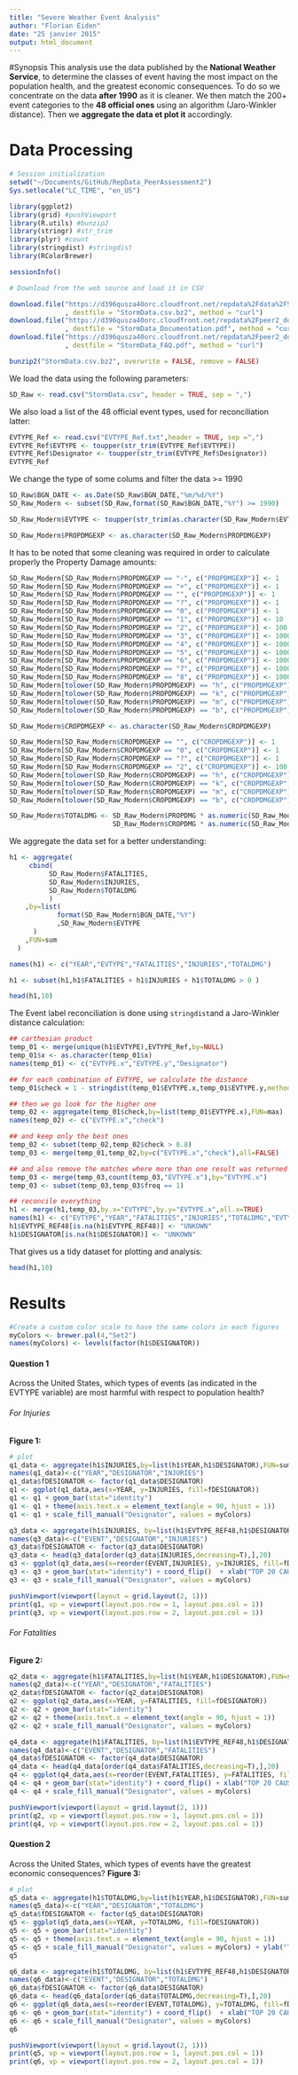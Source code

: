 ```yaml
---
title: "Severe Weather Event Analysis"
author: "Florian Eiden"
date: "25 janvier 2015"
output: html_document
---
```


#Synopsis
This analysis use the data published by the **National Weather Service**, to determine the classes of event having the most impact on the population health, and the greatest economic consequences.
To do so we concentrate on the data **after 1990** as it is cleaner. We then match the 200+ event categories to the **48 official ones** using an algorithm (Jaro-Winkler distance). Then we **aggregate the data et plot it** accordingly.

# Data Processing
```r

# Session initialization
setwd("~/Documents/GitHub/RepData_PeerAssessment2")
Sys.setlocale("LC_TIME", "en_US")

library(ggplot2)
library(grid) #pushViewport
library(R.utils) #bunzip2
library(stringr) #str_trim
library(plyr) #count
library(stringdist) #stringdist
library(RColorBrewer)

sessionInfo()
```
```r
# Download from the web source and load it in CSV

download.file("https://d396qusza40orc.cloudfront.net/repdata%2Fdata%2FStormData.csv.bz2"
              , destfile = "StormData.csv.bz2", method = "curl")
download.file("https://d396qusza40orc.cloudfront.net/repdata%2Fpeer2_doc%2Fpd01016005curr.pdf"
              , destfile = "StormData_Documentation.pdf", method = "curl")
download.file("https://d396qusza40orc.cloudfront.net/repdata%2Fpeer2_doc%2FNCDC%20Storm%20Events-FAQ%20Page.pdf"
              , destfile = "StormData_FAQ.pdf", method = "curl")

bunzip2("StormData.csv.bz2", overwrite = FALSE, remove = FALSE)
```

We load the data using the following parameters:
```r
SD_Raw <- read.csv("StormData.csv", header = TRUE, sep = ",")
```

We also load a list of the 48 official event types, used for reconciliation latter:
```r
EVTYPE_Ref <- read.csv("EVTYPE_Ref.txt",header = TRUE, sep =",")
EVTYPE_Ref$EVTYPE <- toupper(str_trim(EVTYPE_Ref$EVTYPE))
EVTYPE_Ref$Designator <- toupper(str_trim(EVTYPE_Ref$Designator))
EVTYPE_Ref
```
We change the type of some colums and filter the data >= 1990
```r
SD_Raw$BGN_DATE <- as.Date(SD_Raw$BGN_DATE,"%m/%d/%Y")
SD_Raw_Modern <- subset(SD_Raw,format(SD_Raw$BGN_DATE,"%Y") >= 1990)

SD_Raw_Modern$EVTYPE <- toupper(str_trim(as.character(SD_Raw_Modern$EVTYPE)))

SD_Raw_Modern$PROPDMGEXP <- as.character(SD_Raw_Modern$PROPDMGEXP)
```
It has to be noted that some cleaning was required in order to calculate properly the Property Damage amounts:
```r
SD_Raw_Modern[SD_Raw_Modern$PROPDMGEXP == "-", c("PROPDMGEXP")] <- 1
SD_Raw_Modern[SD_Raw_Modern$PROPDMGEXP == "+", c("PROPDMGEXP")] <- 1
SD_Raw_Modern[SD_Raw_Modern$PROPDMGEXP == "", c("PROPDMGEXP")] <- 1
SD_Raw_Modern[SD_Raw_Modern$PROPDMGEXP == "?", c("PROPDMGEXP")] <- 1
SD_Raw_Modern[SD_Raw_Modern$PROPDMGEXP == "0", c("PROPDMGEXP")] <- 1
SD_Raw_Modern[SD_Raw_Modern$PROPDMGEXP == "1", c("PROPDMGEXP")] <- 10
SD_Raw_Modern[SD_Raw_Modern$PROPDMGEXP == "2", c("PROPDMGEXP")] <- 100
SD_Raw_Modern[SD_Raw_Modern$PROPDMGEXP == "3", c("PROPDMGEXP")] <- 1000
SD_Raw_Modern[SD_Raw_Modern$PROPDMGEXP == "4", c("PROPDMGEXP")] <- 1000*10
SD_Raw_Modern[SD_Raw_Modern$PROPDMGEXP == "5", c("PROPDMGEXP")] <- 1000*100
SD_Raw_Modern[SD_Raw_Modern$PROPDMGEXP == "6", c("PROPDMGEXP")] <- 1000*1000
SD_Raw_Modern[SD_Raw_Modern$PROPDMGEXP == "7", c("PROPDMGEXP")] <- 1000*1000*10
SD_Raw_Modern[SD_Raw_Modern$PROPDMGEXP == "8", c("PROPDMGEXP")] <- 1000*1000*100
SD_Raw_Modern[tolower(SD_Raw_Modern$PROPDMGEXP) == "h", c("PROPDMGEXP")] <- 100
SD_Raw_Modern[tolower(SD_Raw_Modern$PROPDMGEXP) == "k", c("PROPDMGEXP")] <- 1000
SD_Raw_Modern[tolower(SD_Raw_Modern$PROPDMGEXP) == "m", c("PROPDMGEXP")] <- 1000*1000
SD_Raw_Modern[tolower(SD_Raw_Modern$PROPDMGEXP) == "b", c("PROPDMGEXP")] <- 1000*1000*1000

SD_Raw_Modern$CROPDMGEXP <- as.character(SD_Raw_Modern$CROPDMGEXP)

SD_Raw_Modern[SD_Raw_Modern$CROPDMGEXP == "", c("CROPDMGEXP")] <- 1
SD_Raw_Modern[SD_Raw_Modern$CROPDMGEXP == "0", c("CROPDMGEXP")] <- 1
SD_Raw_Modern[SD_Raw_Modern$CROPDMGEXP == "?", c("CROPDMGEXP")] <- 1
SD_Raw_Modern[SD_Raw_Modern$CROPDMGEXP == "2", c("CROPDMGEXP")] <- 100
SD_Raw_Modern[tolower(SD_Raw_Modern$CROPDMGEXP) == "h", c("CROPDMGEXP")] <- 100
SD_Raw_Modern[tolower(SD_Raw_Modern$CROPDMGEXP) == "k", c("CROPDMGEXP")] <- 1000
SD_Raw_Modern[tolower(SD_Raw_Modern$CROPDMGEXP) == "m", c("CROPDMGEXP")] <- 1000*1000
SD_Raw_Modern[tolower(SD_Raw_Modern$CROPDMGEXP) == "b", c("CROPDMGEXP")] <- 1000*1000*1000

SD_Raw_Modern$TOTALDMG <- SD_Raw_Modern$PROPDMG * as.numeric(SD_Raw_Modern$PROPDMGEXP) +
                          SD_Raw_Modern$CROPDMG * as.numeric(SD_Raw_Modern$CROPDMGEXP)
```
We aggregate the data set for a better understanding:
```r
h1 <- aggregate(
     cbind(
          SD_Raw_Modern$FATALITIES,
          SD_Raw_Modern$INJURIES,
          SD_Raw_Modern$TOTALDMG
          )
    ,by=list(
            format(SD_Raw_Modern$BGN_DATE,"%Y")
            ,SD_Raw_Modern$EVTYPE
      )
    ,FUN=sum
  )

names(h1) <- c("YEAR","EVTYPE","FATALITIES","INJURIES","TOTALDMG") 

h1 <- subset(h1,h1$FATALITIES + h1$INJURIES + h1$TOTALDMG > 0 )

head(h1,10)
```

The Event label reconciliation is done using ```stringdist```and a Jaro-Winkler distance calculation:
```r
## carthesian product
temp_01 <- merge(unique(h1$EVTYPE),EVTYPE_Ref,by=NULL)
temp_01$x <- as.character(temp_01$x)
names(temp_01) <- c("EVTYPE.x","EVTYPE.y","Designator")

## for each combination of EVTYPE, we calculate the distance
temp_01$check = 1 - stringdist(temp_01$EVTYPE.x,temp_01$EVTYPE.y,method='jw',p=0.1)

## then we go look for the higher one
temp_02 <- aggregate(temp_01$check,by=list(temp_01$EVTYPE.x),FUN=max)
names(temp_02) <- c("EVTYPE.x","check")  

## and keep only the best ones
temp_02 <- subset(temp_02,temp_02$check > 0.8)
temp_03 <- merge(temp_01,temp_02,by=c("EVTYPE.x","check"),all=FALSE) 

## and also remove the matches where more than one result was returned
temp_03 <- merge(temp_03,count(temp_03,"EVTYPE.x"),by="EVTYPE.x")
temp_03 <- subset(temp_03,temp_03$freq == 1)

## reconcile everything
h1 <- merge(h1,temp_03,by.x="EVTYPE",by.y="EVTYPE.x",all.x=TRUE)
names(h1) <- c("EVTYPE","YEAR","FATALITIES","INJURIES","TOTALDMG","EVTYPE_CONFIDENCE","EVTYPE_REF48","DESIGNATOR","EVTYPE_FREQUENCY")
h1$EVTYPE_REF48[is.na(h1$EVTYPE_REF48)] <- "UNKOWN"
h1$DESIGNATOR[is.na(h1$DESIGNATOR)] <- "UNKOWN"
```
That gives us a tidy dataset for plotting and analysis:
```r
head(h1,10)
```

# Results
```r
#Create a custom color scale to have the same colors in each figures
myColors <- brewer.pal(4,"Set2")
names(myColors) <- levels(factor(h1$DESIGNATOR))
```
#### Question 1
Across the United States, which types of events (as indicated in the EVTYPE variable) are most harmful with respect to population health?

###### For Injuries
**Figure 1:**
```r
# plot
q1_data <- aggregate(h1$INJURIES,by=list(h1$YEAR,h1$DESIGNATOR),FUN=sum)
names(q1_data)<-c("YEAR","DESIGNATOR","INJURIES")
q1_data$fDESIGNATOR <- factor(q1_data$DESIGNATOR)
q1 <- ggplot(q1_data,aes(x=YEAR, y=INJURIES, fill=fDESIGNATOR))
q1 <- q1 + geom_bar(stat="identity")
q1 <- q1 + theme(axis.text.x = element_text(angle = 90, hjust = 1)) 
q1 <- q1 + scale_fill_manual("Designator", values = myColors)

q3_data <- aggregate(h1$INJURIES, by=list(h1$EVTYPE_REF48,h1$DESIGNATOR),FUN=sum)
names(q3_data)<-c("EVENT","DESIGNATOR","INJURIES")
q3_data$fDESIGNATOR <- factor(q3_data$DESIGNATOR)
q3_data <- head(q3_data[order(q3_data$INJURIES,decreasing=T),],20)
q3 <- ggplot(q3_data,aes(x=reorder(EVENT,INJURIES), y=INJURIES, fill=fDESIGNATOR))
q3 <- q3 + geom_bar(stat="identity") + coord_flip()  + xlab("TOP 20 CAUSE")
q3 <- q3 + scale_fill_manual("Designator", values = myColors)

pushViewport(viewport(layout = grid.layout(2, 1)))
print(q1, vp = viewport(layout.pos.row = 1, layout.pos.col = 1))
print(q3, vp = viewport(layout.pos.row = 2, layout.pos.col = 1))
```

###### For Fatalities
**Figure 2:**
```r
q2_data <- aggregate(h1$FATALITIES,by=list(h1$YEAR,h1$DESIGNATOR),FUN=sum)
names(q2_data)<-c("YEAR","DESIGNATOR","FATALITIES")
q2_data$fDESIGNATOR <- factor(q2_data$DESIGNATOR)
q2 <- ggplot(q2_data,aes(x=YEAR, y=FATALITIES, fill=fDESIGNATOR))
q2 <- q2 + geom_bar(stat="identity") 
q2 <- q2 + theme(axis.text.x = element_text(angle = 90, hjust = 1)) 
q2 <- q2 + scale_fill_manual("Designator", values = myColors)

q4_data <- aggregate(h1$FATALITIES, by=list(h1$EVTYPE_REF48,h1$DESIGNATOR),FUN=sum)
names(q4_data)<-c("EVENT","DESIGNATOR","FATALITIES")
q4_data$fDESIGNATOR <- factor(q4_data$DESIGNATOR)
q4_data <- head(q4_data[order(q4_data$FATALITIES,decreasing=T),],20)
q4 <- ggplot(q4_data,aes(x=reorder(EVENT,FATALITIES), y=FATALITIES, fill=fDESIGNATOR))
q4 <- q4 + geom_bar(stat="identity") + coord_flip() + xlab("TOP 20 CAUSE")
q4 <- q4 + scale_fill_manual("Designator", values = myColors)

pushViewport(viewport(layout = grid.layout(2, 1)))
print(q2, vp = viewport(layout.pos.row = 1, layout.pos.col = 1))
print(q4, vp = viewport(layout.pos.row = 2, layout.pos.col = 1))
```

#### Question 2
Across the United States, which types of events have the greatest economic consequences?
**Figure 3:**
```r
# plot
q5_data <- aggregate(h1$TOTALDMG,by=list(h1$YEAR,h1$DESIGNATOR),FUN=sum)
names(q5_data)<-c("YEAR","DESIGNATOR","TOTALDMG")
q5_data$fDESIGNATOR <- factor(q5_data$DESIGNATOR)
q5 <- ggplot(q5_data,aes(x=YEAR, y=TOTALDMG, fill=fDESIGNATOR))
q5 <- q5 + geom_bar(stat="identity")
q5 <- q5 + theme(axis.text.x = element_text(angle = 90, hjust = 1)) 
q5 <- q5 + scale_fill_manual("Designator", values = myColors) + ylab("TOTALDMG $)")
q5

q6_data <- aggregate(h1$TOTALDMG, by=list(h1$EVTYPE_REF48,h1$DESIGNATOR),FUN=sum)
names(q6_data)<-c("EVENT","DESIGNATOR","TOTALDMG")
q6_data$fDESIGNATOR <- factor(q6_data$DESIGNATOR)
q6_data <- head(q6_data[order(q6_data$TOTALDMG,decreasing=T),],20)
q6 <- ggplot(q6_data,aes(x=reorder(EVENT,TOTALDMG), y=TOTALDMG, fill=fDESIGNATOR))
q6 <- q6 + geom_bar(stat="identity") + coord_flip()  + xlab("TOP 20 CAUSE") + ylab("TOTALDMG $")
q6 <- q6 + scale_fill_manual("Designator", values = myColors)
q6

pushViewport(viewport(layout = grid.layout(2, 1)))
print(q5, vp = viewport(layout.pos.row = 1, layout.pos.col = 1))
print(q6, vp = viewport(layout.pos.row = 2, layout.pos.col = 1))

```





